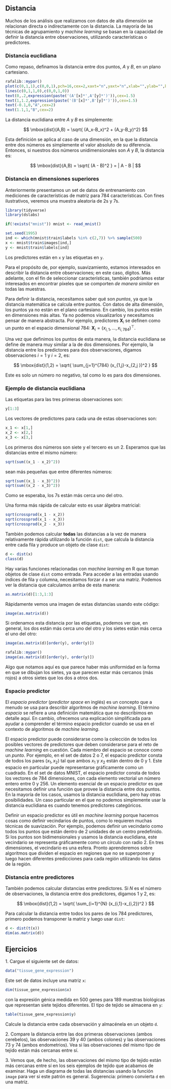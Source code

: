 ## Distancia

Muchos de los análisis que realizamos con datos de alta dimensión se relacionan directa o indirectamente con la distancia. La mayoría de las técnicas de agrupamiento y _machine learning_ se basan en la capacidad de definir la distancia entre observaciones, utilizando características o predictores.

### Distancia euclidiana

Como repaso, definamos la distancia entre dos puntos, $A$ y $B$, en un plano cartesiano.

```r
rafalib::mypar()
plot(c(0,1,1),c(0,0,1),pch=16,cex=2,xaxt="n",yaxt="n",xlab="",ylab="",bty="n",xlim=c(-0.25,1.25),ylim=c(-0.25,1.25))
lines(c(0,1,1,0),c(0,0,1,0))
text(0,.2,expression(paste('(A'[x]*',A'[y]*')')),cex=1.5)
text(1,1.2,expression(paste('(B'[x]*',B'[y]*')')),cex=1.5)
text(-0.1,0,"A",cex=2)
text(1.1,1,"B",cex=2)
```

La distancia euclidiana entre $A$ y $B$ es simplemente:

$$
\mbox{dist}(A,B) = \sqrt{ (A_x-B_x)^2 + (A_y-B_y)^2}
$$

Esta definición se aplica al caso de una dimensión, en la que la distancia entre dos números es simplemente el valor absoluto de su diferencia. Entonces, si nuestros dos números unidimensionales son $A$ y $B$, la distancia es:

$$
\mbox{dist}(A,B) = \sqrt{ (A - B)^2 } = | A - B |
$$



### Distancia en dimensiones superiores

Anteriormente presentamos un set de datos de entrenamiento con mediciones de características de matriz para 784 características. Con fines ilustrativos, veremos una muestra aleatoria de 2s y 7s.

```r
library(tidyverse)
library(dslabs)

if(!exists("mnist")) mnist <- read_mnist()

set.seed(1995)
ind <- which(mnist$train$labels %in% c(2,7)) %>% sample(500)
x <- mnist$train$images[ind,]
y <- mnist$train$labels[ind]
```

Los predictores están en `x` y las etiquetas en `y`.

Para el propósito de, por ejemplo, suavizamiento, estamos interesados en describir la distancia entre observaciones; en este caso, dígitos. Más adelante, con el fin de seleccionar características, también podríamos estar interesados en encontrar píxeles que se comporten _de manera similar_ en todas las muestras.

Para definir la distancia, necesitamos saber qué son _puntos_, ya que la distancia matemática se calcula entre puntos. Con datos de alta dimensión, los puntos ya no están en el plano cartesiano. En cambio, los puntos están en dimensiones más altas. Ya no podemos visualizarlos y necesitamos pensar de manera abstracta. Por ejemplo, predictores $\mathbf{X}_i$ se definen como un punto en el espacio dimensional 784: $\mathbf{X}_i = (x_{i,1},\dots,x_{i,784})^\top$.

Una vez que definimos los puntos de esta manera, la distancia euclidiana se define de manera muy similar a la de dos dimensiones. Por ejemplo, la distancia entre los predictores para dos observaciones, digamos observaciones $i=1$ y $i=2$, es:

$$
\mbox{dist}(1,2) = \sqrt{ \sum_{j=1}^{784} (x_{1,j}-x_{2,j })^2 }
$$

Este es solo un número no negativo, tal como lo es para dos dimensiones.

### Ejemplo de distancia euclidiana

Las etiquetas para las tres primeras observaciones son:

```r
y[1:3]
```

Los vectores de predictores para cada una de estas observaciones son:

```r
x_1 <- x[1,]
x_2 <- x[2,]
x_3 <- x[3,]
```

Los primeros dos números son siete y el tercero es un 2. Esperamos que las distancias entre el mismo número:

```r
sqrt(sum((x_1 - x_2)^2))
```

sean más pequeñas que entre diferentes números:

```r
sqrt(sum((x_1 - x_3)^2))
sqrt(sum((x_2 - x_3)^2))
```

Como se esperaba, los 7s están más cerca uno del otro.

Una forma más rápida de calcular esto es usar álgebra matricial:

```r
sqrt(crossprod(x_1 - x_2))
sqrt(crossprod(x_1 - x_3))
sqrt(crossprod(x_2 - x_3))
```

También podemos calcular **todas** las distancias a la vez de manera relativamente rápida utilizando la función `dist`, que calcula la distancia entre cada fila y produce un objeto de clase `dist`:


```r
d <- dist(x)
class(d)
```

Hay varias funciones relacionadas con _machine learning_ en R que toman objetos de clase `dist` como entrada. Para acceder a las entradas usando índices de fila y columna, necesitamos forzar `d` a ser una matriz. Podemos ver la distancia que calculamos arriba de esta manera:

```r
as.matrix(d)[1:3,1:3]
```

Rápidamente vemos una imagen de estas distancias usando este código:

```r
image(as.matrix(d))
```
Si ordenamos esta distancia por las etiquetas, podemos ver que, en general, los dos están más cerca uno del otro y los sietes están más cerca el uno del otro:

```r
image(as.matrix(d)[order(y), order(y)])
```

```r
rafalib::mypar()
image(as.matrix(d)[order(y), order(y)])
```

Algo que notamos aquí es que parece haber más uniformidad en la forma en que se dibujan los sietes, ya que parecen estar más cercanos (más rojos) a otros sietes que los dos a otros dos.

### Espacio predictor {#predictor-space}

El _espacio predictor_ (_predictor space_ en inglés) es un concepto que a menudo se usa para describir algoritmos de _machine learning_. El término _espacio_ se refiere a una definición matemática que no describimos en detalle aquí. En cambio, ofrecemos una explicación simplificada para ayudar a comprender el término espacio predictor cuando se usa en el contexto de algoritmos de _machine learning_.

El espacio predictor puede considerarse como la colección de todos los posibles vectores de predictores que deben considerarse para el reto de _machine learning_ en cuestión. Cada miembro del espacio se conoce como un _punto_. Por ejemplo, en el set de datos 2 o 7, el espacio predictor consta de todos los pares $(x_1, x_2)$ tal que ambos $x_1$ y $x_2$ están dentro de 0 y 1. Este espacio en particular puede representarse gráficamente como un cuadrado. En el set de datos MNIST, el espacio predictor consta de todos los vectores de 784 dimensiones, con cada elemento vectorial un número entero entre 0 y 256. Un elemento esencial de un espacio predictor es que necesitamos definir una función que provee la distancia entre dos puntos. En la mayoría de los casos, usamos la distancia euclidiana, pero hay otras posibilidades. Un caso particular en el que no podemos simplemente usar la distancia euclidiana es cuando tenemos predictores categóricos.

Definir un espacio predictor es útil en _machine learning_ porque hacemos cosas como definir vecindarios de puntos, como lo requieren muchas técnicas de suavización. Por ejemplo, podemos definir un vecindario como todos los puntos que están dentro de 2 unidades de un centro predefinido. Si los puntos son bidimensionales y usamos la distancia euclidiana, este vecindario se representa gráficamente como un círculo con radio 2. En tres dimensiones, el vecindario es una esfera. Pronto aprenderemos sobre algoritmos que dividen el espacio en regiones que no se superponen y luego hacen diferentes predicciones para cada región utilizando los datos de la región.




### Distancia entre predictores


También podemos calcular distancias entre predictores. Si $N$ es el número de observaciones, la distancia entre dos predictores, digamos 1 y 2, es:

$$
\mbox{dist}(1,2) = \sqrt{ \sum_{i=1}^{N} (x_{i,1}-x_{i,2})^2 }
$$

Para calcular la distancia entre todos los pares de los 784 predictores, primero podemos transponer la matriz y luego usar `dist`:
```r
d <- dist(t(x))
dim(as.matrix(d))
```

<!--
Una cosa interesante a tener en cuenta aquí es que si elegimos un predictor (un píxel), podemos ver qué píxeles están cerca. Es decir, el par de píxeles tiene tinta en las mismas imágenes (pequeña distancia) o no (gran distancia). La distancia entre, por ejemplo, y todos los demás píxeles viene dada por:

```r
d_492 <- as.matrix(d)[492,]
```

Ahora podemos ver el patrón espacial de estas distancias con el siguiente código:

```r
image(1:28, 1:28, matrix(d_492, 28, 28))
```

No es sorprendente que los puntos físicamente cercanos estén matemáticamente más cerca.
-->

## Ejercicios


1\. Cargue el siguiente set de datos:

```r
data("tissue_gene_expression")
```

Este set de datos incluye una matriz `x`:

```r
dim(tissue_gene_expression$x)
```

con la expresión génica medida en 500 genes para 189 muestras biológicas que representan siete tejidos diferentes. El tipo de tejido se almacena en `y`:

```r
table(tissue_gene_expression$y)
```

Calcule la distancia entre cada observación y almacénela en un objeto `d`.


2\. Compare la distancia entre las dos primeras observaciones (ambos cerebelos), las observaciones 39 y 40 (ambos colones) y las observaciones 73 y 74 (ambos endometrios). Vea si las observaciones del mismo tipo de tejido están más cercanas entre sí.


3\. Vemos que, de hecho, las observaciones del mismo tipo de tejido están más cercanas entre sí en los seis ejemplos de tejido que acabamos de examinar. Haga un diagrama de todas las distancias usando la función `image` para ver si este patrón es general. Sugerencia: primero convierta `d` en una matriz.





